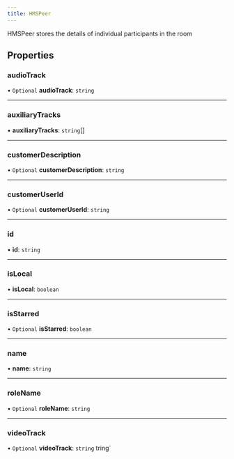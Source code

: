 ```yaml
---
title: HMSPeer
---
```


HMSPeer stores the details of individual participants in the room

## Properties

### audioTrack

• `Optional` **audioTrack**: `string`

---

### auxiliaryTracks

• **auxiliaryTracks**: `string`[]

---

### customerDescription

• `Optional` **customerDescription**: `string`

---

### customerUserId

• `Optional` **customerUserId**: `string`

---

### id

• **id**: `string`

---

### isLocal

• **isLocal**: `boolean`

---

### isStarred

• `Optional` **isStarred**: `boolean`

---

### name

• **name**: `string`

---

### roleName

• `Optional` **roleName**: `string`

---

### videoTrack

• `Optional` **videoTrack**: `string`
tring`
